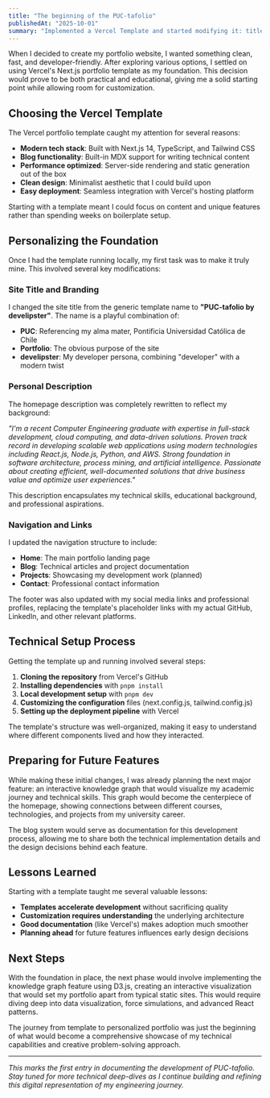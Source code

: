 ```yaml
---
title: "The beginning of the PUC-tafolio"
publishedAt: "2025-10-01"
summary: "Implemented a Vercel Template and started modifying it: title, links and description."
---
```


When I decided to create my portfolio website, I wanted something clean, fast, and developer-friendly. After exploring various options, I settled on using Vercel's Next.js portfolio template as my foundation. This decision would prove to be both practical and educational, giving me a solid starting point while allowing room for customization.

## Choosing the Vercel Template

The Vercel portfolio template caught my attention for several reasons:

- **Modern tech stack**: Built with Next.js 14, TypeScript, and Tailwind CSS
- **Blog functionality**: Built-in MDX support for writing technical content
- **Performance optimized**: Server-side rendering and static generation out of the box
- **Clean design**: Minimalist aesthetic that I could build upon
- **Easy deployment**: Seamless integration with Vercel's hosting platform

Starting with a template meant I could focus on content and unique features rather than spending weeks on boilerplate setup.

## Personalizing the Foundation

Once I had the template running locally, my first task was to make it truly mine. This involved several key modifications:

### Site Title and Branding

I changed the site title from the generic template name to **"PUC-tafolio by develipster"**. The name is a playful combination of:

- **PUC**: Referencing my alma mater, Pontificia Universidad Católica de Chile
- **Portfolio**: The obvious purpose of the site
- **develipster**: My developer persona, combining "developer" with a modern twist

### Personal Description

The homepage description was completely rewritten to reflect my background:

_"I'm a recent Computer Engineering graduate with expertise in full-stack development, cloud computing, and data-driven solutions. Proven track record in developing scalable web applications using modern technologies including React.js, Node.js, Python, and AWS. Strong foundation in software architecture, process mining, and artificial intelligence. Passionate about creating efficient, well-documented solutions that drive business value and optimize user experiences."_

This description encapsulates my technical skills, educational background, and professional aspirations.

### Navigation and Links

I updated the navigation structure to include:

- **Home**: The main portfolio landing page
- **Blog**: Technical articles and project documentation
- **Projects**: Showcasing my development work (planned)
- **Contact**: Professional contact information

The footer was also updated with my social media links and professional profiles, replacing the template's placeholder links with my actual GitHub, LinkedIn, and other relevant platforms.

## Technical Setup Process

Getting the template up and running involved several steps:

1. **Cloning the repository** from Vercel's GitHub
2. **Installing dependencies** with `pnpm install`
3. **Local development setup** with `pnpm dev`
4. **Customizing the configuration** files (next.config.js, tailwind.config.js)
5. **Setting up the deployment pipeline** with Vercel

The template's structure was well-organized, making it easy to understand where different components lived and how they interacted.

## Preparing for Future Features

While making these initial changes, I was already planning the next major feature: an interactive knowledge graph that would visualize my academic journey and technical skills. This graph would become the centerpiece of the homepage, showing connections between different courses, technologies, and projects from my university career.

The blog system would serve as documentation for this development process, allowing me to share both the technical implementation details and the design decisions behind each feature.

## Lessons Learned

Starting with a template taught me several valuable lessons:

- **Templates accelerate development** without sacrificing quality
- **Customization requires understanding** the underlying architecture
- **Good documentation** (like Vercel's) makes adoption much smoother
- **Planning ahead** for future features influences early design decisions

## Next Steps

With the foundation in place, the next phase would involve implementing the knowledge graph feature using D3.js, creating an interactive visualization that would set my portfolio apart from typical static sites. This would require diving deep into data visualization, force simulations, and advanced React patterns.

The journey from template to personalized portfolio was just the beginning of what would become a comprehensive showcase of my technical capabilities and creative problem-solving approach.

---

_This marks the first entry in documenting the development of PUC-tafolio. Stay tuned for more technical deep-dives as I continue building and refining this digital representation of my engineering journey._
